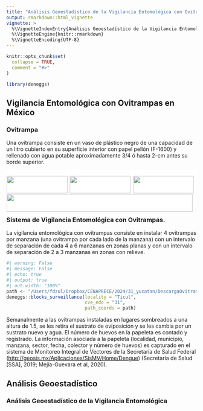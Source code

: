 ```yaml
---
title: "Análisis Geoestadístico de la Vigilancia Entomológica con Ovitrampas en INLA"
output: rmarkdown::html_vignette
vignette: >
  %\VignetteIndexEntry{Análisis Geoestadístico de la Vigilancia Entomológica con Ovitrampas en INLA}
  %\VignetteEngine{knitr::rmarkdown}
  %\VignetteEncoding{UTF-8}
---
```


```r
knitr::opts_chunk$set(
  collapse = TRUE,
  comment = "#>"
)
```

```r
library(deneggs)
```

## Vigilancia Entomológica con Ovitrampas en México

### Ovitrampa

Una ovitrampa consiste en un vaso de plástico negro de una capacidad de un litro cubierto en su superficie interior con papel pellón (F-1600) y rellenado con agua potable aproximadamente 3/4 ó hasta 2-cm antes su borde superior.

<html>

<head>

```{=html}
<style>
.grid-container {
  display: grid;
  gap: 0px;
  background-color: #FFFFFF;
  padding: 1px;
}

.grid-item1 {
  background-color: rgba(255, 255, 255);
  text-align: center;
  padding: 0px;
  font-size: 1px;
}


.item2 {
  grid-column: 1 / span 3;
  grid-row: 3;
}
</style>
```
</head>

<body>


::: grid-container
::: {.grid-item .item1}
![](/Users/fdzul/Downloads/IMG_6173/IMG_6137.JPG){width=98%}
:::

::: {.grid-item .item1}
![](/Users/fdzul/Downloads/IMG_6173/IMG_6176.JPG){width=98%}
:::

::: {.grid-item .item1}
![](/Users/fdzul/Downloads/IMG_6173/IMG_6186.JPG){width=98%}
:::

::: {.grid-item .item2}
![](/Users/fdzul/Downloads/IMG_6173/IMG_6150.JPG){width=99%}
:::
:::

</body>

</html>

### Sistema de Vigilancia Entomológica con Ovitrampas.

La vigilancia entomológica con ovitrampas consiste en instalar 4 ovitrampas por manzana (una ovitrampa por cada lado de la manzana) con un intervalo de separación de cada 4 a 6 manzanas en zonas planas y con un intervalo de separación de 2 a 3 manzanas en zonas con relieve.

```r
#| warning: False
#| message: False
#| echo: true
#| output: true
#| out.width: "100%"
path <- "/Users/fdzul/Dropbox/CENAPRECE/2024/31_yucatan/DescargaOvitrampasMesFco.txt"
deneggs::blocks_surveillance(locality = "Ticul",
                             cve_edo = "31",
                             path_coords = path)
```

Semanalmente a las ovitrampas instaladas en lugares sombreados a una altura de 1.5, se les retira el sustrato de oviposición y se les cambia por un sustrato nuevo y agua. El número de huevos en la papeleta es contado y registrado. La información asociada a la papeleta (localidad, municipio, manzana, sector, fecha, colector y número de huevos) es capturado en el sistema de Monitoreo Integral de Vectores de la Secretaría de Salud Federal (<http://geosis.mx/Aplicaciones/SisMV/Home/Dengue>) (Secretaría de Salud [SSA], 2019; Mejía-Guevara et al, 2020).

## Análisis Geoestadístico

### Análisis Geoestadístico de la Vigilancia Entomológica
